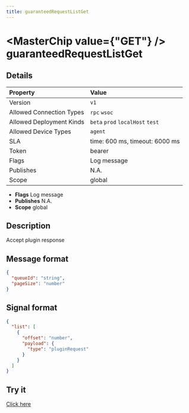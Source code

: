 ```yaml
---
title: guaranteedRequestListGet
---
```



# <MasterChip value={"GET"} /> guaranteedRequestListGet

## Details

| Property | Value | 
| :--- | :--- | 
| Version | `v1` |
| Allowed Connection Types | `rpc` `wsoc`  |
| Allowed Deployment Kinds | `beta` `prod` `localHost` `test`  |
| Allowed Device Types | `agent`  |
| SLA | time: 600 ms, timeout: 6000 ms |
| Token | bearer |
| Flags | Log message |
| Publishes | N.A. |
| Scope | global |


- **Flags** Log message
- **Publishes** N.A.
- **Scope** global


## Description

Accept plugin response

## Message format

```json
{
  "queueId": "string",
  "pageSize": "number"
}
```

## Signal format

```json
{
  "list": [
    {
      "offset": "number",
      "payload": {
        "type": "pluginRequest"
      }
    }
  ]
}
```

## Try it

[Click here](https://web.neome.ai/api?path=ent_agent_guaranteedRequestListGet)

